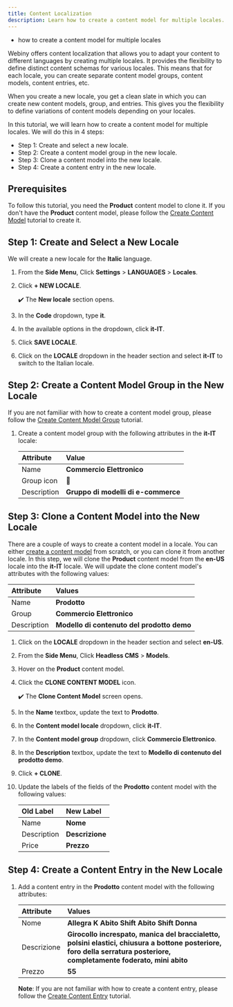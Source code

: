 ```yaml
---
title: Content Localization
description: Learn how to create a content model for multiple locales.
---
```



<Alert type="success" title="WHAT YOU'LL LEARN">

- how to create a content model for multiple locales

</Alert>

Webiny offers content localization that allows you to adapt your content to different languages by creating multiple locales.
It provides the flexibility to define distinct content schemas for various locales. This means that for each locale, you can create separate content model groups, content models, content entries, etc.

When you create a new locale, you get a clean slate in which you can create new content models, group, and entries. This gives you the flexibility to define variations of content models depending on your locales.

In this tutorial, we will learn how to create a content model for multiple locales.
We will do this in 4 steps:
- Step 1: Create and select a new locale.
- Step 2: Create a content model group in the new locale.
- Step 3: Clone a content model into the new locale.
- Step 4: Create a content entry in the new locale.


## Prerequisites

To follow this tutorial, you need the **Product** content model to clone it.
If you don't have the **Product** content model, please follow the [Create Content Model](../essentials/create-content-model) tutorial to create it.


## Step 1: Create and Select a New Locale

We will create a new locale for the **Italic** language.

1. From the **Side Menu**, Click **Settings** > **LANGUAGES** > **Locales**.
2. Click **+ NEW LOCALE**.

   ✔️ The **New locale** section opens.

3. In the **Code** dropdown, type **it**.
4. In the available options in the dropdown, click **it-IT**.
5. Click **SAVE LOCALE**.
6. Click on the **LOCALE** dropdown in the header section and select **it-IT** to switch to the Italian locale.


## Step 2: Create a Content Model Group in the New Locale
If you are not familiar with how to create a content model group, please follow the [Create Content Model Group](../essentials/create-content-model-group) tutorial.

1. Create a content model group with the following attributes in the **it-IT** locale:

    | Attribute   | Value                               |
    | :-------    | :----------------------             |
    | Name        | **Commercio Elettronico**           |
    | Group icon  | 🛒                                  |
    | Description | **Gruppo di modelli di e-commerce** |


## Step 3: Clone a Content Model into the New Locale

There are a couple of ways to create a content model in a locale. You can either [create a content model](../essentials/create-content-model) from scratch, or you can clone it from another locale. In this step, we will clone the **Product** content model from the **en-US** locale into the **it-IT** locale. We will update the clone content model's attributes with the following values:

| Attribute   | Values                                    |
| :-------    | :----------                               |
| Name        | **Prodotto**                              |
| Group       | **Commercio Elettronico**                 |
| Description | **Modello di contenuto del prodotto demo**|

1. Click on the **LOCALE** dropdown in the header section and select **en-US**.

2. From the **Side Menu**, Click **Headless CMS** > **Models**.

3. Hover on the **Product** content model.

4. Click the **CLONE CONTENT MODEL** icon.

    ✔️ The **Clone Content Model** screen opens.

5. In the **Name** textbox, update the text to **Prodotto**.

6. In the **Content model locale** dropdown, click **it-IT**.

7. In the **Content model group** dropdown, click **Commercio Elettronico**.

8. In the **Description** textbox, update the text to **Modello di contenuto del prodotto demo**.

9. Click **+ CLONE**.

10. Update the labels of the fields of the **Prodotto** content model with the following values:

    | Old Label    | New Label        |
    | :------------| :----------------|
    | Name         | **Nome**         |
    | Description  | **Descrizione**  |
    | Price        | **Prezzo**       |


## Step 4: Create a Content Entry in the New Locale

1. Add a content entry in the **Prodotto** content model with the following attributes:

    | Attribute   | Values                                      |
    | :-------    | :----------                                 |
    | Nome        | **Allegra K Abito Shift Abito Shift Donna** |
    | Descrizione | **Girocollo increspato, manica del braccialetto, polsini elastici, chiusura a bottone posteriore, foro della serratura posteriore, completamente foderato, mini abito**                                                     |
    | Prezzo      | **55**                                      |

    **Note**: If you are not familiar with how to create a content entry, please follow the [Create Content Entry](../essentials/create-content-entry) tutorial.